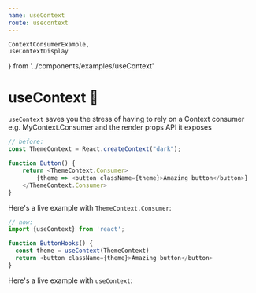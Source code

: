 ```yaml
---
name: useContext 
route: usecontext
---
```


    ContextConsumerExample,
    useContextDisplay
} from '../components/examples/useContext'

# useContext 👜

`useContext` saves you the stress of having to rely on a Context consumer e.g. 
MyContext.Consumer and the render props API it exposes

```js
// before: 
const ThemeContext = React.createContext("dark");

function Button() {
    return <ThemeContext.Consumer>
        {theme => <button className={theme}>Amazing button</button>}
    </ThemeContext.Consumer>
}
```

Here's a live example with `ThemeContext.Consumer`:

<Editor noInline code={ContextConsumerExample}/>


```js
// now: 
import {useContext} from 'react';

function ButtonHooks() {
  const theme = useContext(ThemeContext)
  return <button className={theme}>Amazing button</button>
}
```

Here's a live example with `useContext`:

<Editor noInline code={useContextDisplay}/>